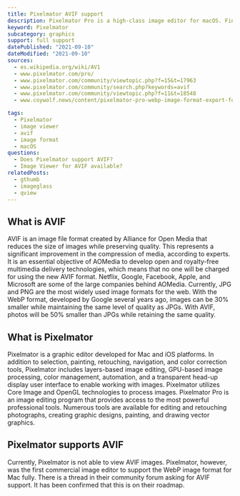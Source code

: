```yaml
---
title: Pixelmator AVIF support
description: Pixelmator Pro is a high-class image editor for macOS. Find out how you can use AVIF images in Pixelmator.
keyword: Pixelmator
subcategory: graphics
support: full support
datePublished: "2021-09-10"
dateModified: "2021-09-10"
sources:
  - es.wikipedia.org/wiki/AV1
  - www.pixelmator.com/pro/
  - www.pixelmator.com/community/viewtopic.php?f=15&t=17963
  - www.pixelmator.com/community/search.php?keywords=avif
  - www.pixelmator.com/community/viewtopic.php?f=11&t=18548
  - www.coywolf.news/content/pixelmator-pro-webp-image-format-export-for-web/

tags:
  - Pixelmator
  - image viewer
  - avif
  - image format
  - macOS
questions:
  - Does Pixelmator support AVIF?
  - Image Viewer for AVIF available?
relatedPosts:
  - gthumb
  - imageglass
  - qview
---
```


## What is AVIF

AVIF is an image file format created by Alliance for Open Media that reduces the size of images while preserving quality. This represents a significant improvement in the compression of media, according to experts. It is an essential objective of AOMedia to develop open and royalty-free multimedia delivery technologies, which means that no one will be charged for using the new AVIF format. Netflix, Google, Facebook, Apple, and Microsoft are some of the large companies behind AOMedia. Currently, JPG and PNG are the most widely used image formats for the web. With the WebP format, developed by Google several years ago, images can be 30% smaller while maintaining the same level of quality as JPGs. With AVIF, photos will be 50% smaller than JPGs while retaining the same quality.

## What is Pixelmator

Pixelmator is a graphic editor developed for Mac and iOS platforms. In addition to selection, painting, retouching, navigation, and color correction tools, Pixelmator includes layers-based image editing, GPU-based image processing, color management, automation, and a transparent head-up display user interface to enable working with images. Pixelmator utilizes Core Image and OpenGL technologies to process images. Pixelmator Pro is an image editing program that provides access to the most powerful professional tools. Numerous tools are available for editing and retouching photographs, creating graphic designs, painting, and drawing vector graphics.

## Pixelmator supports AVIF

Currently, Pixelmator is not able to view AVIF images. Pixelmator, however, was the first commercial image editor to support the WebP image format for Mac fully. There is a thread in their community forum asking for AVIF support. It has been confirmed that this is on their roadmap.
